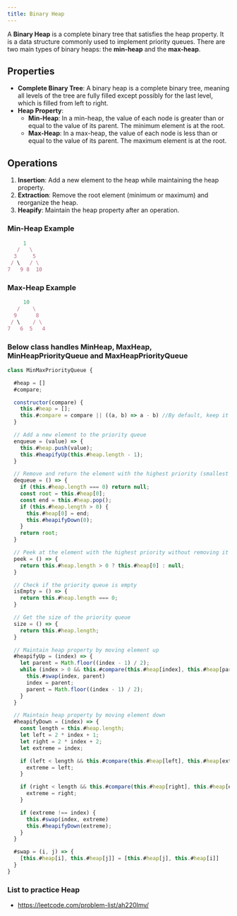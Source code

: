 ```yaml
---
title: Binary Heap
---
```

A **Binary Heap** is a complete binary tree that satisfies the heap property. It is a data structure commonly used to implement priority queues. There are two main types of binary heaps: the **min-heap** and the **max-heap**.

## Properties

- **Complete Binary Tree**: A binary heap is a complete binary tree, meaning all levels of the tree are fully filled except possibly for the last level, which is filled from left to right.
- **Heap Property**:
  - **Min-Heap**: In a min-heap, the value of each node is greater than or equal to the value of its parent. The minimum element is at the root.
  - **Max-Heap**: In a max-heap, the value of each node is less than or equal to the value of its parent. The maximum element is at the root.

## Operations

1. **Insertion**: Add a new element to the heap while maintaining the heap property.
2. **Extraction**: Remove the root element (minimum or maximum) and reorganize the heap.
3. **Heapify**: Maintain the heap property after an operation.

### Min-Heap Example

```JavaScript
     1
   /   \
  3     5
 / \   / \
7   9 8  10
```

### Max-Heap Example

```JavaScript
     10
   /    \
  9      8
 / \    / \
7   6  5   4
```

### Below class handles MinHeap, MaxHeap, MinHeapPriorityQueue and MaxHeapPriorityQueue

```JavaScript
class MinMaxPriorityQueue {

  #heap = []
  #compare;

  constructor(compare) {
    this.#heap = [];
    this.#compare = compare || ((a, b) => a - b) //By default, keep it MinHeap
  }

  // Add a new element to the priority queue
  enqueue = (value) => {
    this.#heap.push(value);
    this.#heapifyUp(this.#heap.length - 1);
  }

  // Remove and return the element with the highest priority (smallest for min-heap, largest for max-heap)
  dequeue = () => {
    if (this.#heap.length === 0) return null;
    const root = this.#heap[0];
    const end = this.#heap.pop();
    if (this.#heap.length > 0) {
      this.#heap[0] = end;
      this.#heapifyDown(0);
    }
    return root;
  }

  // Peek at the element with the highest priority without removing it
  peek = () => {
    return this.#heap.length > 0 ? this.#heap[0] : null;
  }

  // Check if the priority queue is empty
  isEmpty = () => {
    return this.#heap.length === 0;
  }

  // Get the size of the priority queue
  size = () => {
    return this.#heap.length;
  }

  // Maintain heap property by moving element up
  #heapifyUp = (index) => {
    let parent = Math.floor((index - 1) / 2);
    while (index > 0 && this.#compare(this.#heap[index], this.#heap[parent]) < 0) {
      this.#swap(index, parent)
      index = parent;
      parent = Math.floor((index - 1) / 2);
    }
  }

  // Maintain heap property by moving element down
  #heapifyDown = (index) => {
    const length = this.#heap.length;
    let left = 2 * index + 1;
    let right = 2 * index + 2;
    let extreme = index;

    if (left < length && this.#compare(this.#heap[left], this.#heap[extreme]) < 0) {
      extreme = left;
    }

    if (right < length && this.#compare(this.#heap[right], this.#heap[extreme]) < 0) {
      extreme = right;
    }

    if (extreme !== index) {
      this.#swap(index, extreme)
      this.#heapifyDown(extreme);
    }
  }

  #swap = (i, j) => {
    [this.#heap[i], this.#heap[j]] = [this.#heap[j], this.#heap[i]]
  }
}
```


### List to practice Heap 

- https://leetcode.com/problem-list/ah220lmv/
